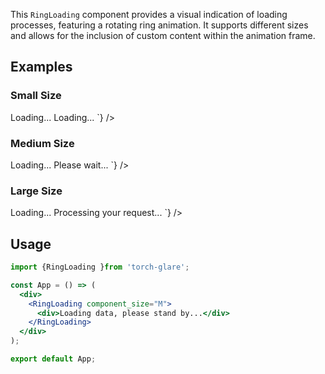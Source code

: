 
<Title>RingLoading Component</Title>
<Meta title="UI Components/RingLoading" component={RingLoading} of={RingLoadingStories} />

This `RingLoading` component provides a visual indication of loading processes, featuring a rotating ring animation. It supports different sizes and allows for the inclusion of custom content within the animation frame.


## Examples

### Small Size
<RingLoading component_size="S">
  <span>Loading...</span>
</RingLoading>
<Source code={`<RingLoading component_size="S">
  <span>Loading...</span>
</RingLoading>`} />

### Medium Size
<RingLoading component_size="M">
  <span style={{fontSize:"1.5rem"}}>Loading...</span>
</RingLoading>
<Source code={`<RingLoading component_size="M">
  <span>Please wait...</span>
</RingLoading>`} />

### Large Size
<RingLoading component_size="L">
  <span style={{fontSize:"2rem"}}>Loading...</span>
</RingLoading>
<Source code={`<RingLoading component_size="L">
  <span>Processing your request...</span>
</RingLoading>`} />

## Usage

```jsx
import {RingLoading }from 'torch-glare';

const App = () => (
  <div>
    <RingLoading component_size="M">
      <div>Loading data, please stand by...</div>
    </RingLoading>
  </div>
);

export default App;
```